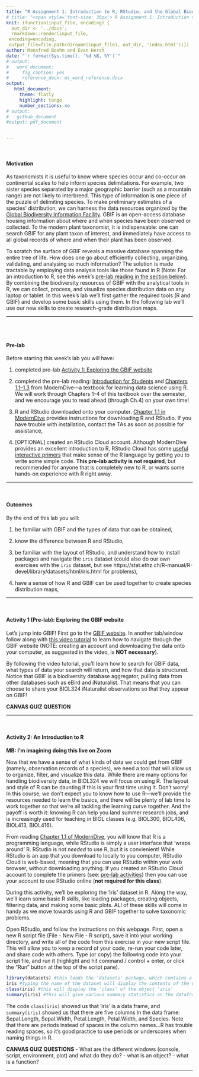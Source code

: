 ```yaml
---
title: "R Assignment 1: Introduction to R, RStudio, and the Global Biodiversity Information Facility (GBIF)"
# title: "<span style='font-size: 30px'> R Assignment 1: Introduction to R, RStudio, and the Global Biodiversity Information Facility (GBIF) </style>"
knit: (function(input_file, encoding) {
  out_dir <- '../docs';
  rmarkdown::render(input_file,
 encoding=encoding,
 output_file=file.path(dirname(input_file), out_dir, 'index.html'))})
author: Mannfred Boehm and Evan Hersh
date: "`r format(Sys.time(), '%d %B, %Y')`"
# output:
#   word_document:
#     fig_caption: yes
#     reference_docx: ms_word_reference.docx
output:
   html_document:
     theme: flatly
     highlight: tango
     number_sections: no
# output: 
#   github_document
#output: pdf_document
    

---
```


&nbsp;
&nbsp;

#### Motivation {#motivation}

As taxonomists it is useful to know where species occur and co-occur on continental scales to help inform species delimitations. For example, two sister species separated by a major geographic barrier (such as a mountain range) are not likely to interbreed. This type of information is one piece of the puzzle of delimiting species. To make preliminary estimates of a species' distribution, we can harness the data resources organized by the [Global Biodiversity Information Facility](https://www.gbif.org/what-is-gbif). GBIF is an open-access database housing information about where and when species have been observed or collected. To the modern plant taxonomist, it is indispensable: one can search GBIF for any plant taxon of interest, and immediately have access to all global records of where and when their plant has been observed. 

To scratch the surface of GBIF reveals a massive database spanning the entire tree of life. How does one go about efficiently collecting, organizing, validating, and analysing so much information? The solution is made tractable by employing data analysis tools like those found in R (Note: For an introduction to R, see this week's [pre-lab reading in the section below](#prelab)).  By combining the biodiversity resources of GBIF with the analytical tools in R, we can collect, process, and visualize species distribution data on any laptop or tablet. In this week's lab we'll first gather the required tools (R and GBIF) and develop some basic skills using them. In the following lab we'll use our new skills to create research-grade distribution maps. 

--- 

<br>
<br>

#### Pre-lab {#prelab}

Before starting this week's lab you will have: &nbsp;

1. completed pre-lab [Activity 1: Exploring the GBIF website](#A1) &nbsp;

2. completed the pre-lab reading: [Introduction for Students](https://moderndive.com/preface.html#introduction-for-students) and [Chapters 1.1&ndash;1.3](https://moderndive.com/1-getting-started.html) from ModernDive&mdash;a textbook for learning data science using R. We will work through Chapters 1&ndash;4 of this textbook over the semester, and we encourage you to read ahead (through Ch.4) on your own time! &nbsp;

3. R and RStudio downloaded onto your computer. [Chapter 1.1 in ModernDive](https://moderndive.netlify.app/1-getting-started.html) provides instructions for downloading R and RStudio. If you have trouble with installation, contact the TAs as soon as possible for assistance, &nbsp;

4. [OPTIONAL] created an RStudio Cloud account. Although ModernDive provides an excellent introduction to R, RStudio Cloud has some [useful interactive primers](https://rstudio.cloud/learn/primers/) that make sense of the R language by getting you to write some simple code. **This pre-lab activity is not required**, but recommended for anyone that is completely new to R, or wants some hands-on experience with R right away. 

--- 

&nbsp;
&nbsp;

#### Outcomes {#outcomes}

By the end of this lab you will: &nbsp;

1. be familiar with GBIF and the types of data that can be obtained, &nbsp;

2. know the difference between R and RStudio, &nbsp;

3. be familiar with the layout of RStudio, and understand how to install packages and navigate the `iris` dataset (could also do our own exercises with the `iris` dataset, but see https://stat.ethz.ch/R-manual/R-devel/library/datasets/html/iris.html for problems), &nbsp;

4. have a sense of how R and GBIF can be used together to create species distribution maps, &nbsp;


--- 

&nbsp;
&nbsp;

#### Activity 1 (Pre-lab): Exploring the GBIF website {#A1}

Let's jump into GBIF! First go to the [GBIF website](https://www.gbif.org). In another tab/window follow along with [this video tutorial](https://www.youtube.com/watch?v=40yPnJdeM_A&t=3s) to learn how to navigate through the GBIF website (NOTE: creating an account and downloading the data onto your computer, as suggested in the video, is **NOT necessary**).

By following the video tutorial, you'll learn how to search for GBIF data, what types of data your search will return, and how that data is structured. Notice that GBIF is a biodiversity database aggregator, pulling data from other databases such as eBird and iNaturalist. That means that you can choose to share your BIOL324 iNaturalist observations so that they appear on GBIF! 

**CANVAS QUIZ QUESTION**

--- 

&nbsp;
&nbsp;

#### Activity 2: An Introduction to R {#A2}


**MB: I'm imagining doing this live on Zoom**

Now that we have a sense of what kinds of data we could get from GBIF (namely, observation records of a species), we need a tool that will allow us to organize, filter, and visualize this data. While there are many options for handling biodiversity data, in BIOL324 we will focus on using R. The layout and style of R can be daunting if this is your first time using it. Don't worry! In this course, we don't expect you to know how to use R&mdash;we'll provide the resources needed to learn the basics, and there will be plenty of lab time to work together so that we're all tackling the learning curve together. And the payoff is worth it: knowing R can help you land summer research jobs, and is increasingly used for teaching in BIOL classes (e.g. BIOL300, BIOL406, BIOL413, BIOL416). 

From reading [Chapter 1.1 of ModernDive](https://moderndive.netlify.app/1-getting-started.html), you will know that R is a programming language, while RStudio is simply a user interface that 'wraps around' R. RStudio is not _needed_ to use R, but it is convienient! While RStudio is an app that you download to locally to you computer, RStudio Cloud is web-based, meaning that you can use RStudio within your web browser, without downloading anything. If you created an RStudio Cloud account to complete the primers (see: [pre-lab activities](#prelab)) then you can use your account to use RStudio online (**not required for this class**). 

<!-- During this activity, we'll work through [Chapter 1.4](https://moderndive.com/1-getting-started.html) to explore a dataset in R. Along the way, we'll learn some basic R skills like creating an object, determining classes, using functions, and dissecting datasets. All of these skills will come in handy as we move towards using R and GBIF together to solve taxonomic problems.  -->

<!-- To follow along, open RStudio cloud and attach the required packages (see: [Chapter 1.4](https://moderndive.com/1-getting-started.html)). The TA will step through this activity while you follow along. If something isn't working for you, please let us know in the chat! It is **very likley that someone is having or will have the same problem as you!**.  -->

During this activity, we'll be exploring the 'iris' dataset in R. Along the way, we'll learn some basic R skills, like loading packages, creating objects, filtering data, and making some basic plots. ALl of these skills will come in handy as we move towards using R and GBIF together to solve taxonomic problems.

Open RStudio, and follow the instructions on this webpage. First, open a new R script file (File - New File - R script), save it into your working directory, and write all of the code from this exercise in your new script file. This will allow you to keep a record of your code, re-run your code later, and share code with others. Type (or copy) the following code into your script file, and run it (highlight and hit command / control + enter, or click the "Run" button at the top of the script pane).

```r
library(datasets) #this loads the 'datasets' package, which contains a bunch of datasets to explore
iris #typing the name of the dataset will display the contents of the data in the console pane
class(iris) #this will display the 'class' of the object 'iris'
summary(iris) #this will give various summary statistics on the dataframe 'iris'
```

The code `class(iris)` showed us that 'iris' is a data frame, and `summary(iris)` showed us that there are five columns in the data frame: Sepal.Length, Sepal.Width, Petal.Length, Petal.Width, and Species. Note that there are periods instead of spaces in the column names...R has trouble reading spaces, so it's good practice to use periods or underscores when naming things in R. 




**CANVAS QUIZ QUESTIONS** 
- What are the different windows (console, script, environment, plot) and what do they do?
- what is an object?
- what is a function? 

--- 

&nbsp;
&nbsp;
